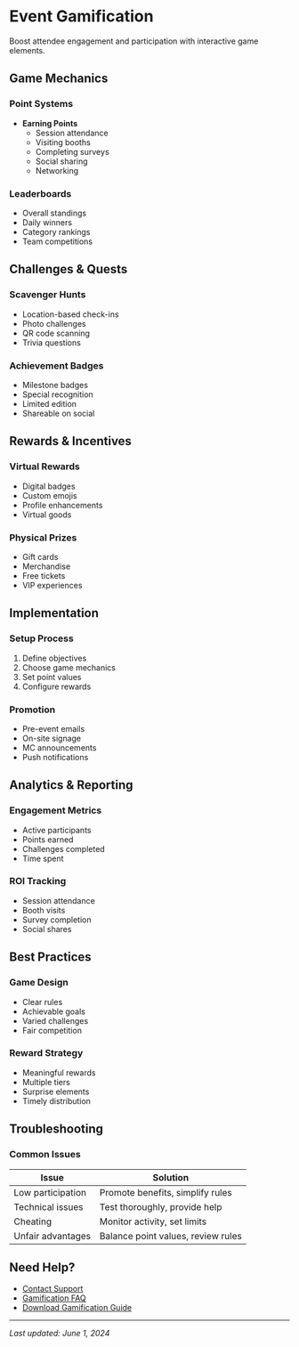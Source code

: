 # Event Gamification

Boost attendee engagement and participation with interactive game elements.

## Game Mechanics

### Point Systems
- **Earning Points**
  - Session attendance
  - Visiting booths
  - Completing surveys
  - Social sharing
  - Networking

### Leaderboards
- Overall standings
- Daily winners
- Category rankings
- Team competitions

## Challenges & Quests

### Scavenger Hunts
- Location-based check-ins
- Photo challenges
- QR code scanning
- Trivia questions

### Achievement Badges
- Milestone badges
- Special recognition
- Limited edition
- Shareable on social

## Rewards & Incentives

### Virtual Rewards
- Digital badges
- Custom emojis
- Profile enhancements
- Virtual goods

### Physical Prizes
- Gift cards
- Merchandise
- Free tickets
- VIP experiences

## Implementation

### Setup Process
1. Define objectives
2. Choose game mechanics
3. Set point values
4. Configure rewards

### Promotion
- Pre-event emails
- On-site signage
- MC announcements
- Push notifications

## Analytics & Reporting

### Engagement Metrics
- Active participants
- Points earned
- Challenges completed
- Time spent

### ROI Tracking
- Session attendance
- Booth visits
- Survey completion
- Social shares

## Best Practices

### Game Design
- Clear rules
- Achievable goals
- Varied challenges
- Fair competition

### Reward Strategy
- Meaningful rewards
- Multiple tiers
- Surprise elements
- Timely distribution

## Troubleshooting

### Common Issues
| Issue | Solution |
|-------|----------|
| Low participation | Promote benefits, simplify rules |
| Technical issues | Test thoroughly, provide help |
| Cheating | Monitor activity, set limits |
| Unfair advantages | Balance point values, review rules |

## Need Help?
- [Contact Support](#)
- [Gamification FAQ](/troubleshooting/faq#gamification)
- [Download Gamification Guide](#)

---
*Last updated: June 1, 2024*
